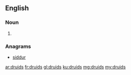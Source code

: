 ==English==

===Noun===
{{head|en}}

# {{plural of|druid}}

===Anagrams===
* [[siddur#English|siddur]]

[[ar:druids]]
[[fr:druids]]
[[gl:druids]]
[[ku:druids]]
[[mg:druids]]
[[my:druids]]